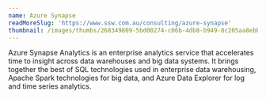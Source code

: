 ```yaml
---
name: Azure Synapse
readMoreSlug: 'https://www.ssw.com.au/consulting/azure-synapse'
thumbnail: /images/thumbs/268349809-5bd00274-c06b-4db8-b949-8c205aa8ebb7.png
---
```


Azure Synapse Analytics is an enterprise analytics service that accelerates time to insight across data warehouses and big data systems. It brings together the best of SQL technologies used in enterprise data warehousing, Apache Spark technologies for big data, and Azure Data Explorer for log and time series analytics.
